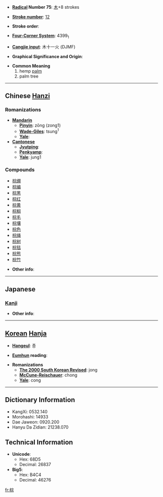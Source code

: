 * '''[[Wiktionary:Chinese radical index| Radical]] Number 75''': [[Wiktionary:Chinese radical index 木|木]]+8 strokes

* '''[[Wiktionary:Chinese total strokes index|Stroke number]]''': [[Wiktionary:Chinese total strokes index 12|12]]

* '''Stroke order''': 

* '''[[Wiktionary:Chinese four corner index|Four-Corner System]]''': 4399<sub>1</sub>

* '''[[Wiktionary:Chinese Cangjie index|Cangjie input]]''': 木十一火 (DJMF)

* '''Graphical Significance and Origin''': 

* '''Common Meaning'''
*# hemp [[palm]]
*# palm tree

----

== Chinese [[Hanzi]] ==

===Romanizations===
* '''[[Mandarin]]'''
** '''[[Pinyin]]''': zōng (zong1)
** '''[[Wade-Giles]]''': tsung<sup>1</sup>
** '''[[Yale]]''': 
* '''[[Cantonese]]'''
** '''[[Jyutping]]''':
** '''[[Penkyamp]]''': 
** '''[[Yale]]''': jung1

===Compounds===
*[[棕绷]]
*[[棕编]]
*[[棕黑]]
*[[棕红]]
*[[棕黄]]
*[[棕榈]]
*[[棕毛]]
*[[棕壤]]
*[[棕色]]
*[[棕绳]]
*[[棕树]]
*[[棕毯]]
*[[棕熊]]
*[[棕竹]]

* '''Other info''': 

----

==Japanese==
===[[Kanji]]===
{{kanji|on readings=[[しゅ]] (shu), [[そう]] (sō)
|kun readings=
}}

* '''Other info''':  

----

== [[Korean]] [[Hanja]] ==

* '''[[Hangeul]]''': 종

* '''[[Eumhun]] reading''': 

* '''Romanizations'''
** '''[[The 2000 South Korean Revised Romanization|The 2000 South Korean Revised]]''': jong
** '''[[McCune-Reischauer]]''': chong
** '''[[Yale]]''': cong

----

== Dictionary Information ==

* KangXi: 0532.140
* Morohashi: 14933
* Dae Jaweon: 0920.200
* Hanyu Da Zidian: 21238.070

== Technical Information ==

* '''Unicode''':
** Hex: 68D5
** Decimal: 26837
* '''Big5''':
** Hex: B4C4
** Decimal: 46276

[[fr:棕]]